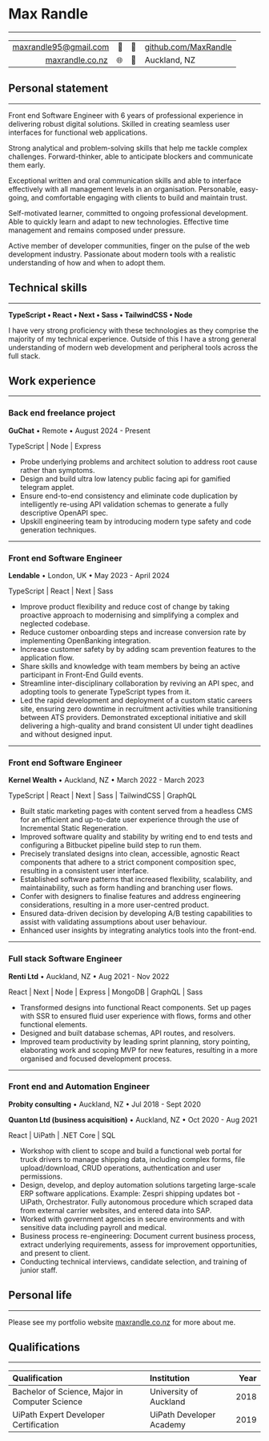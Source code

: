 # Max Randle

---

|                                                   |                                                            |
| ------------------------------------------------: | :--------------------------------------------------------- |
|                       maxrandle95@gmail.com    📧 | 📁    [github.com/MaxRandle](https://github.com/MaxRandle) |
| [maxrandle.co.nz](https://maxrandle.co.nz/)    🌐 | 📍    Auckland, NZ                                         |

## Personal statement

---

Front end Software Engineer with 6 years of professional experience in delivering robust digital solutions. Skilled in creating seamless user interfaces for functional web applications.

Strong analytical and problem-solving skills that help me tackle complex challenges. Forward-thinker, able to anticipate blockers and communicate them early.

Exceptional written and oral communication skills and able to interface effectively with all management levels in an organisation. Personable, easy-going, and comfortable engaging with clients to build and maintain trust.

Self-motivated learner, committed to ongoing professional development. Able to quickly learn and adapt to new technologies. Effective time management and remains composed under pressure.

Active member of developer communities, finger on the pulse of the web development industry. Passionate about modern tools with a realistic understanding of how and when to adopt them.

## Technical skills

---

**TypeScript • React • Next • Sass • TailwindCSS • Node**

I have very strong proficiency with these technologies as they comprise the majority of my technical experience. Outside of this I have a strong general understanding of modern web development and peripheral tools across the full stack.

## Work experience

---

### Back end freelance project

**GuChat** • Remote • August 2024 - Present

TypeScript | Node | Express

- Probe underlying problems and architect solution to address root cause rather than symptoms.
- Design and build ultra low latency public facing api for gamified telegram applet.
- Ensure end-to-end consistency and eliminate code duplication by intelligently re-using API validation schemas to generate a fully descriptive OpenAPI spec.
- Upskill engineering team by introducing modern type safety and code generation techniques.

---

### Front end Software Engineer

**Lendable** • London, UK • May 2023 - April 2024

TypeScript | React | Next | Sass

- Improve product flexibility and reduce cost of change by taking proactive approach to modernising and simplifying a complex and neglected codebase.
- Reduce customer onboarding steps and increase conversion rate by implementing OpenBanking integration.
- Increase customer safety by by adding scam prevention features to the application flow.
- Share skills and knowledge with team members by being an active participant in Front-End Guild events.
- Streamline inter-disciplinary collaboration by reviving an API spec, and adopting tools to generate TypeScript types from it.
- Led the rapid development and deployment of a custom static careers site, ensuring zero downtime in recruitment activities while transitioning between ATS providers. Demonstrated exceptional initiative and skill delivering a high-quality and brand consistent UI under tight deadlines and without designed input.

---

### Front end Software Engineer

**Kernel Wealth** • Auckland, NZ • March 2022 - March 2023

TypeScript | React | Next | Sass | TailwindCSS | GraphQL

- Built static marketing pages with content served from a headless CMS for an efficient and up-to-date user experience through the use of Incremental Static Regeneration.
- Improved software quality and stability by writing end to end tests and configuring a Bitbucket pipeline build step to run them.
- Precisely translated designs into clean, accessible, agnostic React components that adhere to a strict component composition spec, resulting in a consistent user interface.
- Established software patterns that increased flexibility, scalability, and maintainability, such as form handling and branching user flows.
- Confer with designers to finalise features and address engineering considerations, resulting in a more user-centred product.
- Ensured data-driven decision by developing A/B testing capabilities to assist with validating assumptions about user behaviour.
- Enhanced user insights by integrating analytics tools into the front-end.

---

### Full stack Software Engineer

**Renti Ltd** • Auckland, NZ • Aug 2021 - Nov 2022

React | Next | Node | Express | MongoDB | GraphQL | Sass

- Transformed designs into functional React components. Set up pages with SSR to ensured fluid user experience with flows, forms and other functional elements.
- Designed and built database schemas, API routes, and resolvers.
- Improved team productivity by leading sprint planning, story pointing, elaborating work and scoping MVP for new features, resulting in a more organised and focused development process.

---

### Front end and Automation Engineer

**Probity consulting** • Auckland, NZ • Jul 2018 - Sept 2020

**Quanton Ltd (business acquisition)** • Auckland, NZ • Oct 2020 - Aug 2021

React | UiPath | .NET Core | SQL

- Workshop with client to scope and build a functional web portal for truck drivers to manage shipping data, including complex forms, file upload/download, CRUD operations, authentication and user permissions.
- Design, develop, and deploy automation solutions targeting large-scale ERP software applications. Example: Zespri shipping updates bot - UiPath, Orchestrator. Fully autonomous procedure which scraped data from external carrier websites, and entered data into SAP.
- Worked with government agencies in secure environments and with sensitive data including payroll and medical.
- Business process re-engineering: Document current business process, extract underlying requirements, assess for improvement opportunities, and present to client.
- Conducting technical interviews, candidate selection, and training of junior staff.

## Personal life

---

Please see my portfolio website [maxrandle.co.nz](https://maxrandle.co.nz/) for more about me.

## Qualifications

---

| Qualification                                  | Institution              | Year |
| :--------------------------------------------- | :----------------------- | ---: |
| Bachelor of Science, Major in Computer Science | University of Auckland   | 2018 |
| UiPath Expert Developer Certification          | UiPath Developer Academy | 2019 |
